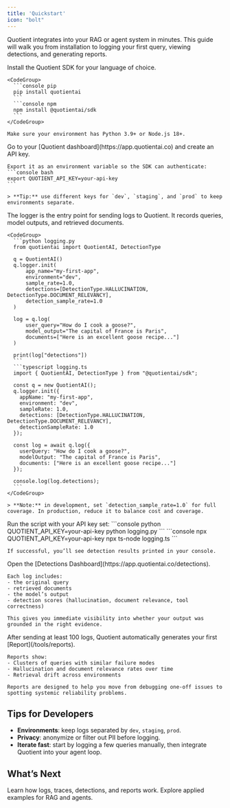 ```yaml
---
title: 'Quickstart'
icon: "bolt"
---
```


Quotient integrates into your RAG or agent system in minutes. This guide will walk you from installation to logging your first query, viewing detections, and generating reports.

<Steps>
  <Step title="Install the SDK">
    Install the Quotient SDK for your language of choice.

    <CodeGroup>
      ```console pip
      pip install quotientai
      ```
      ```console npm
      npm install @quotientai/sdk
      ```
    </CodeGroup>

    Make sure your environment has Python 3.9+ or Node.js 18+.
  </Step>

  <Step title="Create an API Key">
    Go to your [Quotient dashboard](https://app.quotientai.co) and create an API key.

    Export it as an environment variable so the SDK can authenticate:
    ```console bash
    export QUOTIENT_API_KEY=your-api-key
    ```

    > **Tip:** use different keys for `dev`, `staging`, and `prod` to keep environments separate.
  </Step>

  <Step title="Initialize the Logger">
    The logger is the entry point for sending logs to Quotient. It records queries, model outputs, and retrieved documents.

    <CodeGroup>
      ```python logging.py
      from quotientai import QuotientAI, DetectionType

      q = QuotientAI()
      q.logger.init(
          app_name="my-first-app",
          environment="dev",
          sample_rate=1.0,
          detections=[DetectionType.HALLUCINATION, DetectionType.DOCUMENT_RELEVANCY],
          detection_sample_rate=1.0
      )

      log = q.log(
          user_query="How do I cook a goose?",
          model_output="The capital of France is Paris",
          documents=["Here is an excellent goose recipe..."]
      )

      print(log["detections"])
      ```
      ```typescript logging.ts
      import { QuotientAI, DetectionType } from "@quotientai/sdk";

      const q = new QuotientAI();
      q.logger.init({
        appName: "my-first-app",
        environment: "dev",
        sampleRate: 1.0,
        detections: [DetectionType.HALLUCINATION, DetectionType.DOCUMENT_RELEVANCY],
        detectionSampleRate: 1.0
      });

      const log = await q.log({
        userQuery: "How do I cook a goose?",
        modelOutput: "The capital of France is Paris",
        documents: ["Here is an excellent goose recipe..."]
      });

      console.log(log.detections);
      ```
    </CodeGroup>

    > **Note:** in development, set `detection_sample_rate=1.0` for full coverage. In production, reduce it to balance cost and coverage.
  </Step>

  <Step title="Run the Script">
    Run the script with your API key set:
    <CodeGroup>
      ```console python
      QUOTIENT_API_KEY=your-api-key python logging.py
      ```
      ```console npx
      QUOTIENT_API_KEY=your-api-key npx ts-node logging.ts
      ```
    </CodeGroup>

    If successful, you’ll see detection results printed in your console.
  </Step>

  <Step title="View Your Logs">
    Open the [Detections Dashboard](https://app.quotientai.co/detections).

    Each log includes:
    - the original query
    - retrieved documents
    - the model’s output
    - detection scores (hallucination, document relevance, tool correctness)

    This gives you immediate visibility into whether your output was grounded in the right evidence.
  </Step>

  <Step title="Get Reports & Insights">
    After sending at least 100 logs, Quotient automatically generates your first [Report](/tools/reports).

    Reports show:
    - Clusters of queries with similar failure modes
    - Hallucination and document relevance rates over time
    - Retrieval drift across environments

    Reports are designed to help you move from debugging one-off issues to spotting systemic reliability problems.
  </Step>
</Steps>


## Tips for Developers

- **Environments**: keep logs separated by `dev`, `staging`, `prod`.
- **Privacy**: anonymize or filter out PII before logging.
- **Iterate fast**: start by logging a few queries manually, then integrate Quotient into your agent loop.


## What’s Next

<CardGroup>
  <Card title="Core Concepts" icon="rocket" href="/core-concepts">
    Learn how logs, traces, detections, and reports work.
  </Card>
  <Card title="Guides & Tutorials" icon="book" href="/guides">
    Explore applied examples for RAG and agents.
  </Card>
</CardGroup>


